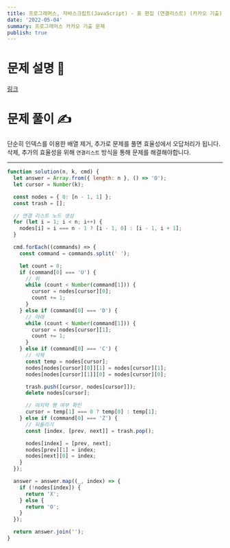 ```yaml
---
title: 프로그래머스, 자바스크립트(JavaScript) - 표 편집 (연결리스트) (카카오 기출)
date: '2022-05-04'
summary: 프로그래머스 카카오 기출 문제
publish: true
---
```


# 문제 설명 📝

[링크](https://programmers.co.kr/learn/courses/30/lessons/81303)

# 문제 풀이 ✍

단순히 인덱스를 이용한 배열 제거, 추가로 문제를 풀면 효율성에서 오답처리가 됩니다.
삭제, 추가의 효율성을 위해 `연결리스트` 방식을 통해 문제를 해결해야합니다.

---

```javascript
function solution(n, k, cmd) {
  let answer = Array.from({ length: n }, () => 'O');
  let cursor = Number(k);

  const nodes = { 0: [n - 1, 1] };
  const trash = [];

  // 연결 리스트 노드 생성
  for (let i = 1; i < n; i++) {
    nodes[i] = i === n - 1 ? [i - 1, 0] : [i - 1, i + 1];
  }

  cmd.forEach((commands) => {
    const command = commands.split(' ');

    let count = 0;
    if (command[0] === 'U') {
      // 위
      while (count < Number(command[1])) {
        cursor = nodes[cursor][0];
        count += 1;
      }
    } else if (command[0] === 'D') {
      // 아래
      while (count < Number(command[1])) {
        cursor = nodes[cursor][1];
        count += 1;
      }
    } else if (command[0] === 'C') {
      // 삭제
      const temp = nodes[cursor];
      nodes[nodes[cursor][0]][1] = nodes[cursor][1];
      nodes[nodes[cursor][1]][0] = nodes[cursor][0];

      trash.push([cursor, nodes[cursor]]);
      delete nodes[cursor];

      // 마지막 행 여부 확인
      cursor = temp[1] === 0 ? temp[0] : temp[1];
    } else if (command[0] === 'Z') {
      // 되돌리기
      const [index, [prev, next]] = trash.pop();

      nodes[index] = [prev, next];
      nodes[prev][1] = index;
      nodes[next][0] = index;
    }
  });

  answer = answer.map((_, index) => {
    if (!nodes[index]) {
      return 'X';
    } else {
      return 'O';
    }
  });

  return answer.join('');
}
```

